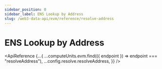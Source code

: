 ```yaml
---
sidebar_position: 0
sidebar_label: ENS Lookup by Address
slug: /web3-data-api/evm/reference/resolve-address
---
```



# ENS Lookup by Address

<ApiReference
  {...{
    ...computeUnits.evm.find(({ endpoint }) => endpoint === "resolveAddress"),
    ...config.resolve.resolveAddress,
  }}
/>
